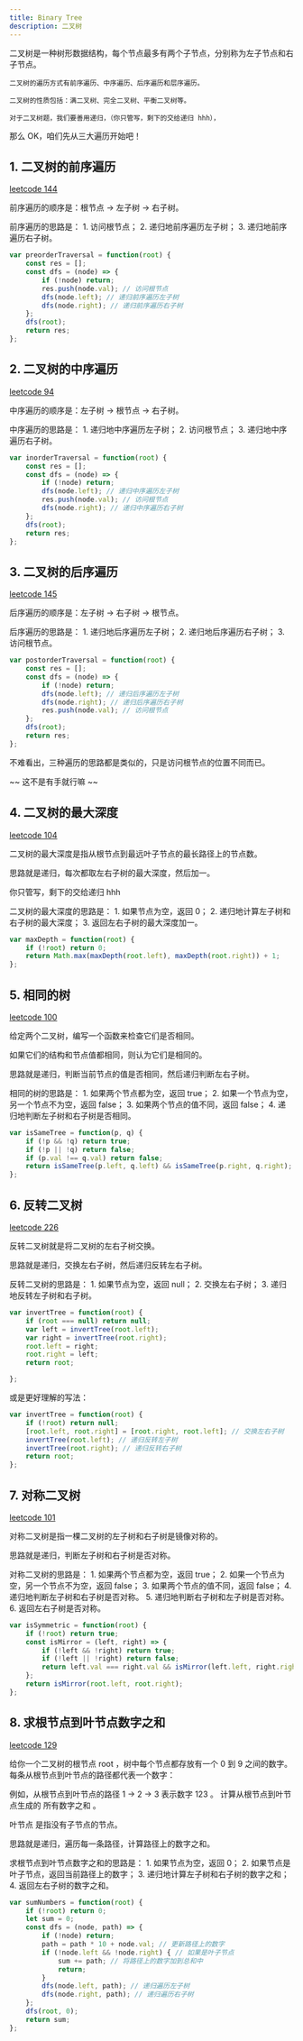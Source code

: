 ```yaml
---
title: Binary Tree
description: 二叉树
---
```


<Note title="Tip">
    二叉树是一种树形数据结构，每个节点最多有两个子节点，分别称为左子节点和右子节点。

    二叉树的遍历方式有前序遍历、中序遍历、后序遍历和层序遍历。

    二叉树的性质包括：满二叉树、完全二叉树、平衡二叉树等。

    对于二叉树题，我们要善用递归，（你只管写，剩下的交给递归 hhh），
</Note>

那么 OK，咱们先从三大遍历开始吧！

## 1. 二叉树的前序遍历
[leetcode 144](https://leetcode.cn/problems/binary-tree-preorder-traversal/)

前序遍历的顺序是：根节点 -> 左子树 -> 右子树。

<Note title="Tip">
    前序遍历的思路是：
    1. 访问根节点；
    2. 递归地前序遍历左子树；
    3. 递归地前序遍历右子树。
</Note>

```javascript
var preorderTraversal = function(root) {
    const res = [];
    const dfs = (node) => {
        if (!node) return;
        res.push(node.val); // 访问根节点
        dfs(node.left); // 递归前序遍历左子树
        dfs(node.right); // 递归前序遍历右子树
    };
    dfs(root);
    return res;
};
```

## 2. 二叉树的中序遍历
[leetcode 94](https://leetcode.cn/problems/binary-tree-inorder-traversal/)

中序遍历的顺序是：左子树 -> 根节点 -> 右子树。

<Note title="Tip">
    中序遍历的思路是：
    1. 递归地中序遍历左子树；
    2. 访问根节点；
    3. 递归地中序遍历右子树。
</Note>

```javascript
var inorderTraversal = function(root) {
    const res = [];
    const dfs = (node) => {
        if (!node) return;
        dfs(node.left); // 递归中序遍历左子树
        res.push(node.val); // 访问根节点
        dfs(node.right); // 递归中序遍历右子树
    };
    dfs(root);
    return res;
};
```

## 3. 二叉树的后序遍历
[leetcode 145](https://leetcode.cn/problems/binary-tree-postorder-traversal/)

后序遍历的顺序是：左子树 -> 右子树 -> 根节点。

<Note title="Tip">
    后序遍历的思路是：
    1. 递归地后序遍历左子树；
    2. 递归地后序遍历右子树；
    3. 访问根节点。
</Note>

```javascript
var postorderTraversal = function(root) {
    const res = [];
    const dfs = (node) => {
        if (!node) return;
        dfs(node.left); // 递归后序遍历左子树
        dfs(node.right); // 递归后序遍历右子树
        res.push(node.val); // 访问根节点
    };
    dfs(root);
    return res;
};
```

不难看出，三种遍历的思路都是类似的，只是访问根节点的位置不同而已。

~~ 这不是有手就行嘛 ~~

## 4. 二叉树的最大深度
[leetcode 104](https://leetcode.cn/problems/maximum-depth-of-binary-tree/)

二叉树的最大深度是指从根节点到最远叶子节点的最长路径上的节点数。

思路就是递归，每次都取左右子树的最大深度，然后加一。

你只管写，剩下的交给递归 hhh

<Note title="Tip">
    二叉树的最大深度的思路是：
    1. 如果节点为空，返回 0；
    2. 递归地计算左子树和右子树的最大深度；
    3. 返回左右子树的最大深度加一。
</Note>

```javascript
var maxDepth = function(root) {
    if (!root) return 0;
    return Math.max(maxDepth(root.left), maxDepth(root.right)) + 1;
};
```

## 5. 相同的树
[leetcode 100](https://leetcode.cn/problems/same-tree/)

给定两个二叉树，编写一个函数来检查它们是否相同。

如果它们的结构和节点值都相同，则认为它们是相同的。

思路就是递归，判断当前节点的值是否相同，然后递归判断左右子树。

<Note title="Tip">
    相同的树的思路是：
    1. 如果两个节点都为空，返回 true；
    2. 如果一个节点为空，另一个节点不为空，返回 false；
    3. 如果两个节点的值不同，返回 false；
    4. 递归地判断左子树和右子树是否相同。
</Note>

```javascript
var isSameTree = function(p, q) {
    if (!p && !q) return true;
    if (!p || !q) return false;
    if (p.val !== q.val) return false;
    return isSameTree(p.left, q.left) && isSameTree(p.right, q.right);
};
```

## 6. 反转二叉树
[leetcode 226](https://leetcode.cn/problems/invert-binary-tree/)

反转二叉树就是将二叉树的左右子树交换。

思路就是递归，交换左右子树，然后递归反转左右子树。

<Note title="Tip">
    反转二叉树的思路是：
    1. 如果节点为空，返回 null；
    2. 交换左右子树；
    3. 递归地反转左子树和右子树。
</Note>

```javascript
var invertTree = function(root) {
    if (root === null) return null;
    var left = invertTree(root.left);
    var right = invertTree(root.right);
    root.left = right;
    root.right = left;
    return root;

};
```
或是更好理解的写法：

```javascript
var invertTree = function(root) {
    if (!root) return null;
    [root.left, root.right] = [root.right, root.left]; // 交换左右子树
    invertTree(root.left); // 递归反转左子树
    invertTree(root.right); // 递归反转右子树
    return root;
};
```

## 7. 对称二叉树
[leetcode 101](https://leetcode.cn/problems/symmetric-tree/)

对称二叉树是指一棵二叉树的左子树和右子树是镜像对称的。

思路就是递归，判断左子树和右子树是否对称。

<Note title="Tip">
    对称二叉树的思路是：
    1. 如果两个节点都为空，返回 true；
    2. 如果一个节点为空，另一个节点不为空，返回 false；
    3. 如果两个节点的值不同，返回 false；
    4. 递归地判断左子树和右子树是否对称。
    5. 递归地判断右子树和左子树是否对称。
    6. 返回左右子树是否对称。
</Note>

```javascript
var isSymmetric = function(root) {
    if (!root) return true;
    const isMirror = (left, right) => {
        if (!left && !right) return true;
        if (!left || !right) return false;
        return left.val === right.val && isMirror(left.left, right.right) && isMirror(left.right, right.left);
    };
    return isMirror(root.left, root.right);
};
```

## 8. 求根节点到叶节点数字之和
[leetcode 129](https://leetcode.cn/problems/sum-root-to-leaf-numbers/)

给你一个二叉树的根节点 root ，树中每个节点都存放有一个 0 到 9 之间的数字。
每条从根节点到叶节点的路径都代表一个数字：

例如，从根节点到叶节点的路径 1 -> 2 -> 3 表示数字 123 。
计算从根节点到叶节点生成的 所有数字之和 。

叶节点 是指没有子节点的节点。

思路就是递归，遍历每一条路径，计算路径上的数字之和。

<Note title="Tip">
    求根节点到叶节点数字之和的思路是：
    1. 如果节点为空，返回 0；
    2. 如果节点是叶子节点，返回当前路径上的数字；
    3. 递归地计算左子树和右子树的数字之和；
    4. 返回左右子树的数字之和。
</Note>

```javascript
var sumNumbers = function(root) {
    if (!root) return 0;
    let sum = 0;
    const dfs = (node, path) => {
        if (!node) return;
        path = path * 10 + node.val; // 更新路径上的数字
        if (!node.left && !node.right) { // 如果是叶子节点
            sum += path; // 将路径上的数字加到总和中
            return;
        }
        dfs(node.left, path); // 递归遍历左子树
        dfs(node.right, path); // 递归遍历右子树
    };
    dfs(root, 0);
    return sum;
};
```